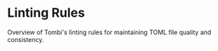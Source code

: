 # Linting Rules

Overview of Tombi's linting rules for maintaining TOML file quality and consistency.
